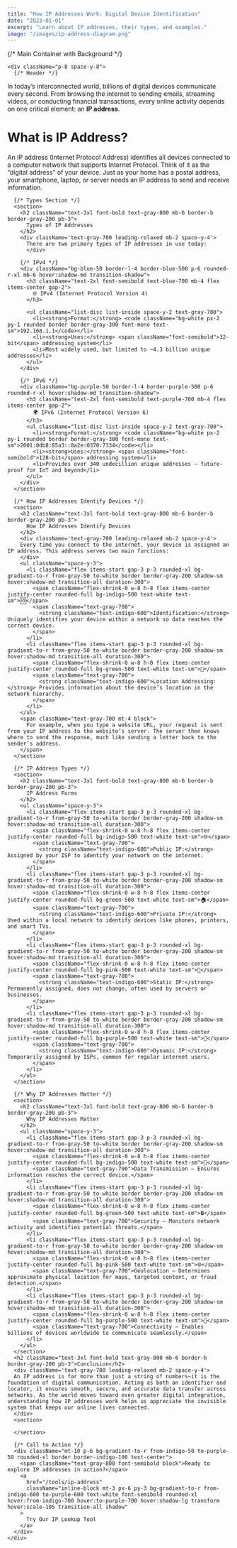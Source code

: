 ```yaml
---
title: "How IP Addresses Work: Digital Device Identification"
date: "2023-01-01"
excerpt: "Learn about IP addresses, their types, and examples."
image: "/images/ip-address-diagram.png"
---
```


<div className="prose prose-lg max-w-none">
  {/* Main Container with Background */}
  <div className="max-w-4xl mx-auto bg-white rounded-2xl border border-gray-200 overflow-hidden">

    <div className="p-8 space-y-8">
      {/* Header */}
     
  <div className="text-gray-700 leading-relaxed space-y-4">
        In today’s interconnected world, billions of digital devices communicate every second. From browsing the internet to sending emails, streaming videos, or conducting financial transactions, every online activity depends on one critical element: an <strong className="text-indigo-600">IP address</strong>.
  <h1 className="text-3xl font-bold text-gray-900 mb-4">
    What is IP Address?
      </h1>
        An IP address (Internet Protocol Address) identifies all devices connected to a computer network that supports Internet Protocol. Think of it as the “digital address” of your device. Just as your home has a postal address, your smartphone, laptop, or server needs an IP address to send and receive information.
      </div>

      {/* Types Section */}
      <section>
        <h2 className="text-3xl font-bold text-gray-800 mb-6 border-b border-gray-200 pb-3">
          Types of IP Addresses
        </h2>
        <div className='text-gray-700 leading-relaxed mb-2 space-y-4'>
          There are two primary types of IP addresses in use today:
          </div>

        {/* IPv4 */}
        <div className="bg-blue-50 border-l-4 border-blue-500 p-6 rounded-r-xl mb-6 hover:shadow-md transition-shadow">
          <h3 className="text-2xl font-semibold text-blue-700 mb-4 flex items-center gap-2">
            🌐 IPv4 (Internet Protocol Version 4)
          </h3>
          
          <ul className="list-disc list-inside space-y-2 text-gray-700">
            <li><strong>Format:</strong> <code className="bg-white px-2 py-1 rounded border border-gray-300 font-mono text-sm">192.168.1.1</code></li>
            <li><strong>Uses:</strong> <span className="font-semibold">32-bit</span> addressing system</li>
            <li>Most widely used, but limited to ~4.3 billion unique addresses</li>
          </ul>
        </div>

        {/* IPv6 */}
        <div className="bg-purple-50 border-l-4 border-purple-500 p-6 rounded-r-xl hover:shadow-md transition-shadow">
          <h3 className="text-2xl font-semibold text-purple-700 mb-4 flex items-center gap-2">
            🌍 IPv6 (Internet Protocol Version 6)
          </h3>
          <ul className="list-disc list-inside space-y-2 text-gray-700">
            <li><strong>Format:</strong> <code className="bg-white px-2 py-1 rounded border border-gray-300 font-mono text-sm">2001:0db8:85a3::8a2e:0370:7334</code></li>
            <li><strong>Uses:</strong> <span className="font-semibold">128-bit</span> addressing system</li>
            <li>Provides over 340 undecillion unique addresses — future-proof for IoT and beyond</li>
          </ul>
        </div>
      </section>

      {/* How IP Addresses Identify Devices */}
      <section>
        <h2 className="text-3xl font-bold text-gray-800 mb-6 border-b border-gray-200 pb-3">
          How IP Addresses Identify Devices
        </h2>
        <div className='text-gray-700 leading-relaxed mb-2 space-y-4'>
        Every time you connect to the internet, your device is assigned an IP address. This address serves two main functions:
        </div>
        <ul className="space-y-3">
          <li className="flex items-start gap-3 p-3 rounded-xl bg-gradient-to-r from-gray-50 to-white border border-gray-200 shadow-sm hover:shadow-md transition-all duration-300">
            <span className="flex-shrink-0 w-8 h-8 flex items-center justify-center rounded-full bg-indigo-500 text-white text-sm">🆔</span>
            <span className="text-gray-700">
              <strong className="text-indigo-600">Identification:</strong> Uniquely identifies your device within a network so data reaches the correct device.
            </span>
          </li>
          <li className="flex items-start gap-3 p-3 rounded-xl bg-gradient-to-r from-gray-50 to-white border border-gray-200 shadow-sm hover:shadow-md transition-all duration-300">
            <span className="flex-shrink-0 w-8 h-8 flex items-center justify-center rounded-full bg-green-500 text-white text-sm">📍</span>
            <span className="text-gray-700">
              <strong className="text-indigo-600">Location Addressing:</strong> Provides information about the device’s location in the network hierarchy.
            </span>
          </li>
        </ul>
        <span className="text-gray-700 mt-4 block">
          For example, when you type a website URL, your request is sent from your IP address to the website’s server. The server then knows where to send the response, much like sending a letter back to the sender’s address.
        </span>
      </section>

      {/* IP Address Types */}
      <section>
        <h2 className="text-3xl font-bold text-gray-800 mb-6 border-b border-gray-200 pb-3">
          IP Address Forms
        </h2>
        <ul className="space-y-3">
          <li className="flex items-start gap-3 p-3 rounded-xl bg-gradient-to-r from-gray-50 to-white border border-gray-200 shadow-sm hover:shadow-md transition-all duration-300">
            <span className="flex-shrink-0 w-8 h-8 flex items-center justify-center rounded-full bg-indigo-500 text-white text-sm">🌐</span>
            <span className="text-gray-700">
              <strong className="text-indigo-600">Public IP:</strong> Assigned by your ISP to identify your network on the internet.
            </span>
          </li>
          <li className="flex items-start gap-3 p-3 rounded-xl bg-gradient-to-r from-gray-50 to-white border border-gray-200 shadow-sm hover:shadow-md transition-all duration-300">
            <span className="flex-shrink-0 w-8 h-8 flex items-center justify-center rounded-full bg-green-500 text-white text-sm">🏠</span>
            <span className="text-gray-700">
              <strong className="text-indigo-600">Private IP:</strong> Used within a local network to identify devices like phones, printers, and smart TVs.
            </span>
          </li>
          <li className="flex items-start gap-3 p-3 rounded-xl bg-gradient-to-r from-gray-50 to-white border border-gray-200 shadow-sm hover:shadow-md transition-all duration-300">
            <span className="flex-shrink-0 w-8 h-8 flex items-center justify-center rounded-full bg-pink-500 text-white text-sm">📌</span>
            <span className="text-gray-700">
              <strong className="text-indigo-600">Static IP:</strong> Permanently assigned, does not change, often used by servers or businesses.
            </span>
          </li>
          <li className="flex items-start gap-3 p-3 rounded-xl bg-gradient-to-r from-gray-50 to-white border border-gray-200 shadow-sm hover:shadow-md transition-all duration-300">
            <span className="flex-shrink-0 w-8 h-8 flex items-center justify-center rounded-full bg-purple-500 text-white text-sm">🔄</span>
            <span className="text-gray-700">
              <strong className="text-indigo-600">Dynamic IP:</strong> Temporarily assigned by ISPs, common for regular internet users.
            </span>
          </li>
        </ul>
      </section>

      {/* Why IP Addresses Matter */}
      <section>
        <h2 className="text-3xl font-bold text-gray-800 mb-6 border-b border-gray-200 pb-3">
          Why IP Addresses Matter
        </h2>
        <ul className="space-y-3">
          <li className="flex items-start gap-3 p-3 rounded-xl bg-gradient-to-r from-gray-50 to-white border border-gray-200 shadow-sm hover:shadow-md transition-all duration-300">
            <span className="flex-shrink-0 w-8 h-8 flex items-center justify-center rounded-full bg-indigo-500 text-white text-sm">💾</span>
            <span className="text-gray-700">Data Transmission – Ensures information reaches the correct device.</span>
          </li>
          <li className="flex items-start gap-3 p-3 rounded-xl bg-gradient-to-r from-gray-50 to-white border border-gray-200 shadow-sm hover:shadow-md transition-all duration-300">
            <span className="flex-shrink-0 w-8 h-8 flex items-center justify-center rounded-full bg-green-500 text-white text-sm">🔒</span>
            <span className="text-gray-700">Security – Monitors network activity and identifies potential threats.</span>
          </li>
          <li className="flex items-start gap-3 p-3 rounded-xl bg-gradient-to-r from-gray-50 to-white border border-gray-200 shadow-sm hover:shadow-md transition-all duration-300">
            <span className="flex-shrink-0 w-8 h-8 flex items-center justify-center rounded-full bg-pink-500 text-white text-sm">🌐</span>
            <span className="text-gray-700">Geolocation – Determines approximate physical location for maps, targeted content, or fraud detection.</span>
          </li>
          <li className="flex items-start gap-3 p-3 rounded-xl bg-gradient-to-r from-gray-50 to-white border border-gray-200 shadow-sm hover:shadow-md transition-all duration-300">
            <span className="flex-shrink-0 w-8 h-8 flex items-center justify-center rounded-full bg-purple-500 text-white text-sm">🔗</span>
            <span className="text-gray-700">Connectivity – Enables billions of devices worldwide to communicate seamlessly.</span>
          </li>
        </ul>
      </section>
      <h2 className="text-3xl font-bold text-gray-800 mb-6 border-b border-gray-200 pb-3">Conclusion</h2>
      <div className='text-gray-700 leading-relaxed mb-2 space-y-4'>
      An IP address is far more than just a string of numbers—it is the foundation of digital communication. Acting as both an identifier and locator, it ensures smooth, secure, and accurate data transfer across networks. As the world moves toward even greater digital integration, understanding how IP addresses work helps us appreciate the invisible system that keeps our online lives connected.
      </div>
      <section>

      </section>

      {/* Call to Action */}
      <div className="mt-10 p-6 bg-gradient-to-r from-indigo-50 to-purple-50 rounded-xl border border-indigo-100 text-center">
        <span className="text-gray-800 font-semibold block">Ready to explore IP addresses in action?</span>
        <a 
          href="/tools/ip-address" 
          className="inline-block mt-3 px-6 py-3 bg-gradient-to-r from-indigo-600 to-purple-600 text-white font-semibold rounded-xl hover:from-indigo-700 hover:to-purple-700 hover:shadow-lg transform hover:scale-105 transition-all shadow"
        >
          Try Our IP Lookup Tool
        </a>
      </div>
    </div>
  </div>
</div>
